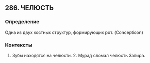 ## 286. ЧЕЛЮСТЬ
### Определение
Одна из двух костных структур, формирующих рот. (Concepticon)

### Контексты
1. Зубы находятся на челюсти. 2. Мурад сломал челюсть Запира.

